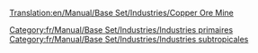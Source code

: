 [[Translation:en/Manual/Base Set/Industries/Copper Ore Mine]]

{{fr/Manual/Base Set/Industries/Industries|image=en/Manual/Base Set/Copperoremine.png
|nom=Mine de cuivre
|climats=[[fr/Manual/Climat#subtropical|Subtropical]]
|accepte=Rien
|produit=[[fr/Manual/Base Set/Cargos/Minerai de cuivre|Minerai de cuivre]]
}}

[[Category:fr/Manual/Base Set/Industries/Industries primaires]]
[[Category:fr/Manual/Base Set/Industries/Industries subtropicales]]